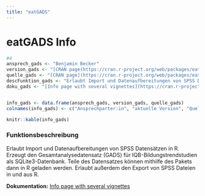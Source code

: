 ```yaml
---
title: "eatGADS"
---
```


# eatGADS Info

```r
#4
ansprech_gads <- "Benjamin Becker"
version_gads <- "[CRAN page(https://cran.r-project.org/web/packages/eatGADS/index.html)"
quelle_gads <- "[CRAN page](https://cran.r-project.org/web/packages/eatGADS/index.html)"
descFunktion_gads <- "Erlaubt Import und Datenaufbereitungen von SPSS Datensätzen in R. Erzeugt den Gesamtanalysedatensatz (GADS) für IQB-Bildungstrendstudien als SQLite3-Datenbank. Teile des Datensatzes können mithilfe des Pakets dann in R geladen werden. Erlaubt außerdem den Export von SPSS Dateien in und aus R."
doku_gads <- "[Info page with several vignettes](https://cran.r-project.org/web/packages/eatGADS/)"


info_gads <- data.frame(ansprech_gads, version_gads, quelle_gads)
colnames(info_gads) <- c("Ansprechparter:in", "aktuelle Version", "Quelle")

knitr::kable(info_gads)
```

### Funktionsbeschreibung

Erlaubt Import und Datenaufbereitungen von SPSS Datensätzen in R. Erzeugt den Gesamtanalysedatensatz (GADS) für IQB-Bildungstrendstudien als SQLite3-Datenbank. Teile des Datensatzes können mithilfe des Pakets dann in R geladen werden. Erlaubt außerdem den Export von SPSS Dateien in und aus R.

**Dokumentation:** [Info page with several vignettes](https://cran.r-project.org/web/packages/eatGADS/)
